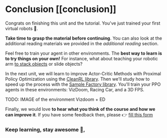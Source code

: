 # Conclusion [[conclusion]]

Congrats on finishing this unit and the tutorial. You've just trained your first virtual robots 🥳.

**Take time to grasp the material before continuing**. You can also look at the additional reading materials we provided in the *additional reading* section.

Feel free to train your agent in other environments. The **best way to learn is to try things on your own!** For instance, what about teaching your robotic arm [to stack objects](https://panda-gym.readthedocs.io/en/latest/usage/environments.html#sparce-reward-end-effector-control-default-setting) or slide objects?

In the next unit, we will learn to improve Actor-Critic Methods with Proximal Policy Optimization using the [CleanRL library](https://github.com/vwxyzjn/cleanrl). Then we'll study how to speed up the process with the [Sample Factory library](https://samplefactory.dev/). You'll train your PPO agents in these environments: VizDoom, Racing Car, and a 3D FPS.

TODO: IMAGE of the environment Vizdoom + ED

Finally, we would love **to hear what you think of the course and how we can improve it**. If you have some feedback then, please 👉  [fill this form](https://forms.gle/BzKXWzLAGZESGNaE9)

### Keep learning, stay awesome 🤗,
